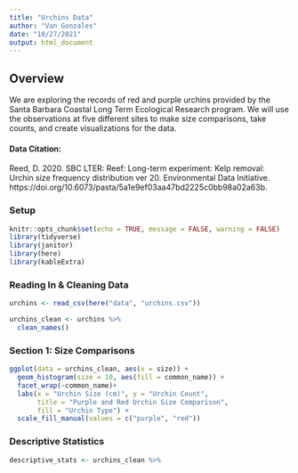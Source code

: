 ```yaml
---
title: "Urchins Data"
author: "Van Gonzales"
date: "10/27/2021"
output: html_document
---
```

## Overview 
We are exploring the records of red and purple urchins provided by the Santa Barbara Coastal Long Term Ecological Research program. We will use the observations at five different sites to make size comparisons, take counts, and create visualizations for the data.

#### Data Citation: 
Reed, D. 2020. SBC LTER: Reef: Long-term experiment: Kelp removal: Urchin size frequency distribution ver 20. Environmental Data Initiative. https://doi.org/10.6073/pasta/5a1e9ef03aa47bd2225c0bb98a02a63b. 

### Setup
```r
knitr::opts_chunk$set(echo = TRUE, message = FALSE, warning = FALSE)
library(tidyverse)
library(janitor)
library(here)
library(kableExtra)

```

### Reading In & Cleaning Data
```r
urchins <- read_csv(here("data", "urchins.csv"))

urchins_clean <- urchins %>% 
  clean_names()
```

### Section 1: Size Comparisons 
```r
ggplot(data = urchins_clean, aes(x = size)) +
  geom_histogram(size = 10, aes(fill = common_name)) +
  facet_wrap(~common_name)+
  labs(x = "Urchin Size (cm)", y = "Urchin Count", 
       title = "Purple and Red Urchin Size Comparison", 
       fill = "Urchin Type") +
  scale_fill_manual(values = c("purple", "red"))
```

### Descriptive Statistics
```r
descriptive_stats <- urchins_clean %>% 
  
```

